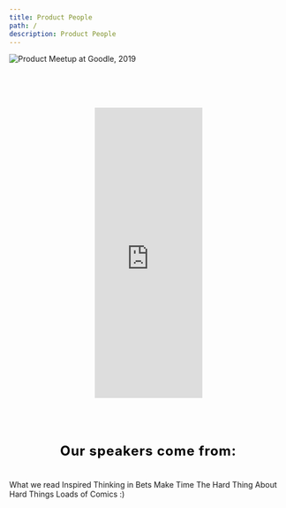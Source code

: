```yaml
---
title: Product People
path: /
description: Product People
---
```


<TopSection
  titleText="Discover and Deliver Great Products. Faster"
  buttonText="Schedule a call"
/>
<Grid container>
  <Grid item xs={12} md={2} />
  <Grid item xs={12} md={8}>
    <GridContainer>
      <GridItemImage imageURL="/images/logo-omio-2x.png" altText="omio logo" />
      <GridItemImage imageURL="/images/heycar_logo.png" altText="heycar logo" />
      <GridItemImage imageURL="/images/MOIA_logo.png" altText="MOIA logo" />
      <GridItemImage
        imageURL="/images/koerber_digital_logo.png"
        altText="Koerber Digital logo"
      />
      <GridItemImage
        imageURL="/images/Axel_Springer_logo.png"
        altText="Axel Springer logo"
      />
      <GridItemImage imageURL="/images/avira_logo.png" altText="Avira logo" />
    </GridContainer>
  </Grid>
</Grid>
<Grid container>
  <Grid item xs={12} md={2} />
  <Grid item xs={12} md={8}>
    <TextSectionSmallTitle
      title="SERVICES"
      text="We upgrade product teams through coaching, consulting, working hand-on and acting as a sparring partner for management.
 We work directly and personally with you and your team to achieve current and future success."
    />
  </Grid>
</Grid>
<Grid container spacing={24}>
  <Grid item xs={12} lg={4}>
    <ServicesCard
      overlappingBoxText="1-2 days"
      imageURL="/images/product-management-training-2x.png"
      title="Product Management Training"
      subtitle="Discovery, Delivery, Metrics"
    />
  </Grid>
  <Grid item xs={12} lg={4}>
    <ServicesCard
      overlappingBoxText="10-15 days"
      imageURL="/images/product-team-appraisal-2x.png"
      title="Product Team Appraisal"
      subtitle="People, Product, Processes"
    />
  </Grid>
  <Grid item xs={12} lg={4}>
    <ServicesCard
      overlappingBoxText="3-5 months"
      imageURL="/images/interim-product-manager-2x.png"
      title="Interim Product Management"
      subtitle="Embedded in the team"
    />
  </Grid>
</Grid>
<ButtonBig text="Schedule a call" />
<Grid container>
  <Grid item xs={2} />
  <Grid item xs={8}>
    <TextSectionSmallTitle
      title="CASE STUDIES"
      text="We would say more but we’ve signed an NDA. 😊 We’re happy to provide references or more general details about our work."
    />
  </Grid>
</Grid>
<Grid container spacing={40}>
  <Grid item xs={12} lg={4}>
    <CaseStudyCard
      imgHeight={358}
      subtitle="Interim Product Management"
      imgURL="/images/case-study-omio2x.png"
      title="omio"
    />
  </Grid>
  <Grid item xs={12} lg={4}>
    <CaseStudyCard
      imgHeight={358}
      subtitle="Interim Product Management"
      imgURL="/images/case-study-heycar2x.png"
      title="hey car"
    />
  </Grid>
  <Grid item xs={12} lg={4}>
    <CaseStudyCard
      imgHeight={358}
      imgURL="/images/case-study-Koerber2x.png"
      title="Körber Digital"
      subtitle="MVP Scoping and Rollout"
    />
  </Grid>
</Grid>
<Grid container>
  <Grid item xs={12} md={2} />
  <Grid item xs={12} md={8}>
    <TextSectionSmallTitle
      title="MEETUPS AND EVENTS"
      text="Meet our active community of 2400+ Product People with speakers come from Google, Delivery Hero, Zalando, Omio, Ada Health, Grover, Finleap and more."
    />
  </Grid>
</Grid>
<img
  src="/images/product-meetup-at-google-2019.jpg"
  style="max-width: 100%"
  alt="Product Meetup at Goodle, 2019"
/>
<div style="width:195px; text-align:center; margin: 80px auto;">
  <iframe
    src="https://www.eventbrite.com/calendar-widget?eid=91206714739"
    frameborder="0"
    height="525"
    width="195"
    marginheight="0"
    marginwidth="0"
    scrolling="no"
    allowtransparency="true"
  ></iframe>
</div>
<ButtonBig text="Join our community" />
<h2
  style="
font-style: normal;
font-weight: bold;
font-size: 24px;
line-height: 32px;
text-align: center;
letter-spacing: 1px;
color: black;
margin-top: 80px;
margin-bottom: 36px;"
>
  Our speakers come from:
</h2>
<Grid container>
  <Grid item xs={12} md={2} />
  <Grid item xs={12} md={8}>
    <GridContainer>
      <GridItemImage imageURL="/images/logo-omio-2x.png" altText="omio logo" />
      <GridItemImage imageURL="/images/logo-omio-2x.png" altText="omio logo" />
      <GridItemImage imageURL="/images/logo-omio-2x.png" altText="omio logo" />
      <GridItemImage imageURL="/images/logo-omio-2x.png" altText="omio logo" />
      <GridItemImage imageURL="/images/logo-omio-2x.png" altText="omio logo" />
      <GridItemImage imageURL="/images/logo-omio-2x.png" altText="omio logo" />
    </GridContainer>
    <ButtonBig text="Speak or host" />
    <TextSectionSmallTitle
      title="CULTURE"
      text="We’re a small team of smart peopleon a mission to help the world build better products."
    />
  </Grid>
</Grid>
<CultureCard imageURL="/images/icon-book2x.png">
  <CultureCardTitle>What we read</CultureCardTitle>
  <CultureCardList>
    <CultureCardListItem>Inspired</CultureCardListItem>
    <CultureCardListItem>Thinking in Bets</CultureCardListItem>
    <CultureCardListItem>Make Time</CultureCardListItem>
    <CultureCardListItem>The Hard Thing About  Hard Things</CultureCardListItem>
    <CultureCardListItem>Loads of Comics :)</CultureCardListItem>
  </CultureCardList>
</CultureCard>
